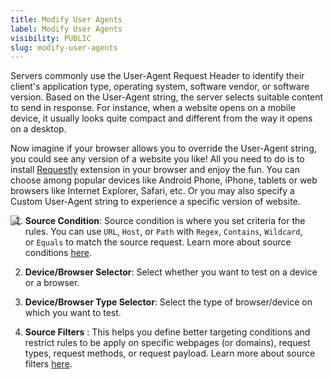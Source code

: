 ```yaml
---
title: Modify User Agents
label: Modify User Agents
visibility: PUBLIC
slug: modify-user-agents
---
```


Servers commonly use the User-Agent Request Header to identify their client's application type, operating system, software vendor, or software version. Based on the User-Agent string, the server selects suitable content to send in response. For instance, when a website opens on a mobile device, it usually looks quite compact and different from the way it opens on a desktop.

Now imagine if your browser allows you to override the User-Agent string, you could see any version of a website you like! All you need to do is to install [Requestly](https://requestly.io/downloads) extension in your browser and enjoy the fun. You can choose among popular devices like Android Phone, iPhone, tablets or web browsers like Internet Explorer, Safari, etc. Or you may also specify a Custom User-Agent string to experience a specific version of website.

<Image src="https://imagedelivery.net/IEMzXmjRvW0g933AN5ejrA/wwwnotionso-image-prod-files-secures3us-west-2amazonawscom-8e04dd23-74cd-4c44-8158-4238eac359d1-ab7fe835-bd5c-43ac-87bd-d084e091ffd1-ss-2_56png/public" align="left" />

1. **Source Condition**: Source condition is where you set criteria for the rules. You can use `URL`, `Host`, or `Path` with `Regex`, `Contains`, `Wildcard`, or `Equals` to match the source request. Learn more about source conditions [here](https://docs.requestly.io/guides/source-condition).

2) **Device/Browser Selector**: Select whether you want to test on a device or a browser.

3. **Device/Browser Type Selector**: Select the type of browser/device on which you want to test.

4) **Source Filters** : This helps you define better targeting conditions and restrict rules to be apply on specific webpages (or domains), request types, request methods, or request payload. Learn more about source filters [here](https://docs.requestly.io/desktop-app/mac/features/advance-targeting).

 

